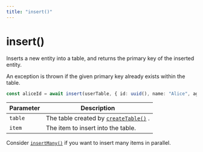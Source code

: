 ```yaml
---
title: "insert()"
---
```


# insert()

Inserts a new entity into a table, and returns the primary key of the inserted entity.

An exception is thrown if the given primary key already exists within the table.

```ts
const aliceId = await insert(userTable, { id: uuid(), name: "Alice", age: 23 });
```

| Parameter | Description                                                           |
| --------- | --------------------------------------------------------------------- |
| `table`   | The table created by [`createTable()`](/docs/reference/createtable) . |
| `item`    | The item to insert into the table.                                    |

Consider [`insertMany()`](/docs/reference/insertmany) if you want to insert many items in parallel.